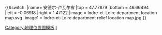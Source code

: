 {{#switch:{{{1}}}
|name= 安德尔-卢瓦尔省
|top = 47.77879
|bottom = 46.66494
|left = -0.06918
|right = 1.47122
|image = Indre-et-Loire department location map.svg
|image1 = Indre-et-Loire department relief location map.jpg
}}<noinclude>{{Location map/Info}}
[[Category:地理位置圖模板]]
[[Category:法国各省地理位置图模板|I]]
</noinclude>